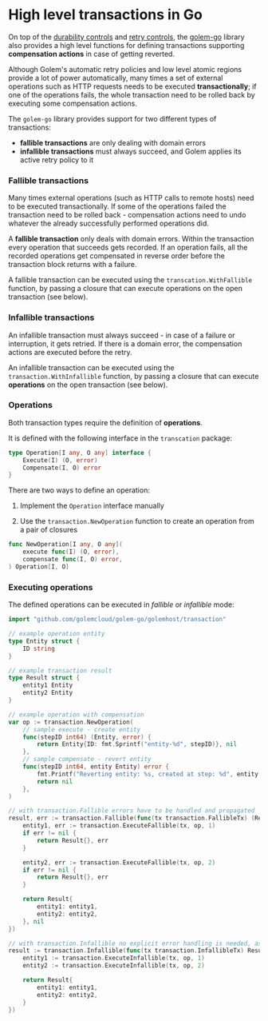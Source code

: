 # High level transactions in Go

On top of the [durability controls](../../docs/go-language-guide/durability.mdx) and [retry controls](../../docs/go-language-guide/retries.mdx), the [golem-go](https://github.com/golemcloud/golem-go) library also provides a high level functions for defining transactions supporting **compensation actions** in case of getting reverted.

Although Golem's automatic retry policies and low level atomic regions provide a lot of power automatically, many times a set of external operations such as HTTP requests needs to be executed **transactionally**; if one of the operations fails, the whole transaction need to be rolled back by executing some compensation actions.

The `golem-go` library provides support for two different types of transactions:

- **fallible transactions** are only dealing with domain errors
- **infallible transactions** must always succeed, and Golem applies its active retry policy to it

### Fallible transactions

Many times external operations (such as HTTP calls to remote hosts) need to be executed transactionally. If some of the operations failed the transaction need to be rolled back - compensation actions need to undo whatever the already successfully performed operations did.

A **fallible transaction** only deals with domain errors. Within the transaction every operation that succeeds gets recorded. If an operation fails, all the recorded operations get compensated in reverse order before the transaction block returns with a failure.

A fallible transaction can be executed using the `transcation.WithFallible` function, by passing a closure that can execute operations on the open transaction (see below).

### Infallible transactions

An infallible transaction must always succeed - in case of a failure or interruption, it gets retried. If there is a domain error, the compensation actions are executed before the retry.

An infallible transaction can be executed using the `transaction.WithInfallible` function, by passing a closure that can execute **operations** on the open transaction (see below).

### Operations

Both transaction types require the definition of **operations**.

It is defined with the following interface in the `transcation` package:

```go
type Operation[I any, O any] interface {
	Execute(I) (O, error)
	Compensate(I, O) error
}
```

There are two ways to define an operation:

1. Implement the `Operation` interface manually

2. Use the `transaction.NewOperation` function to create an operation from a pair of closures

```go
func NewOperation[I any, O any](
	execute func(I) (O, error),
	compensate func(I, O) error,
) Operation[I, O]
```

### Executing operations

The defined operations can be executed in _fallible_ or _infallible_ mode:

```go
import "github.com/golemcloud/golem-go/golemhost/transaction"

// example operation entity
type Entity struct {
	ID string
}

// example transaction result
type Result struct {
	entity1 Entity
	entity2 Entity
}

// example operation with compensation
var op := transaction.NewOperation(
	// sample execute - create entity
	func(stepID int64) (Entity, error) {
		return Entity{ID: fmt.Sprintf("entity-%d", stepID)}, nil
	},
	// sample compensate - revert entity
	func(stepID int64, entity Entity) error {
		fmt.Printf("Reverting entity: %s, created at step: %d", entity.ID, stepID)
		return nil
	},
)

// with transaction.Fallible errors have to be handled and propagated
result, err := transaction.Fallible(func(tx transaction.FallibleTx) (Result, error) {
	entity1, err := transaction.ExecuteFallible(tx, op, 1)
	if err != nil {
		return Result{}, err
	}

	entity2, err := transaction.ExecuteFallible(tx, op, 2)
	if err != nil {
		return Result{}, err
	}

	return Result{
		entity1: entity1,
		entity2: entity2,
	}, nil
})

// with transaction.Infallible no explicit error handling is needed, as it is handled by Golem retries
result := transaction.Infallible(func(tx transaction.InfallibleTx) Result {
	entity1 := transaction.ExecuteInfallible(tx, op, 1)
	entity2 := transaction.ExecuteInfallible(tx, op, 2)

	return Result{
		entity1: entity1,
		entity2: entity2,
	}
})
```
